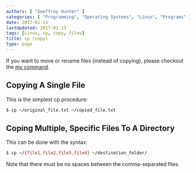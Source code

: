 ```yaml
---
authors: [ "Geoffrey Hunter" ]
categories: [ "Programming", "Operating Systems", "Linux", "Programs" ]
date: 2017-01-13
lastUpdated: 2017-01-13
tags: [Linux, cp, copy, files]
title: cp (copy)
type: page
---
```


If you want to move or rename files (instead of copying), please checkout the [mv command](/programming/operating-systems/linux/programs/mv-move).

## Copying A Single File

This is the simplest cp procedure:

```sh
$ cp ~/original_file.txt ~/copied_file.txt
```

## Coping Multiple, Specific Files To A Directory

This can be done with the syntax:

```sh    
$ cp ~/{file1,file2,file3,file4} ~/destination_folder/
```

Note that there must be no spaces between the comma-separated files.
